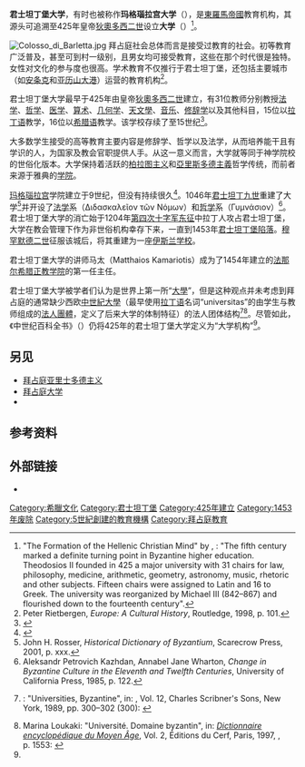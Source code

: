 {{not|伊斯坦布尔大学}}
'''君士坦丁堡大学'''，有时也被称作'''玛格瑙拉宫大学'''（{{lang-el|Πανδιδακτήριον τῆς Μαγναύρας}}），是[[東羅馬帝國|東羅馬帝國]]教育机构，其源头可追溯至425年皇帝[[狄奧多西二世|狄奧多西二世]]设立'''大学'''（{{lang-grc|Πανδιδακτήριον|Pandidakterion}}）<ref>"The Formation of the Hellenic Christian Mind" by {{tsl|en|Demetrios Constantelos||Demetrios Constantelos}}, {{ISBN|0-89241-588-6}}: "The fifth century marked a definite turning point in Byzantine higher education. Theodosios ΙΙ founded in 425 a major university with 31 chairs for law, philosophy, medicine, arithmetic, geometry, astronomy, music, rhetoric and other subjects. Fifteen chairs were assigned to Latin and 16 to Greek. The university was reorganized by Michael III (842–867) and flourished down to the fourteenth century".</ref>。

[[File:Colosso_di_Barletta.jpg|thumb]]
拜占庭社会总体而言是接受过教育的社会。初等教育广泛普及，甚至可到村一级别，且男女均可接受教育，这些在那个时代很是独特。女性对文化的参与度也很高。学术教育不仅推行于君士坦丁堡，还包括主要城市（如[[安条克|安条克]]和[[亚历山大港|亚历山大港]]）运营的教育机构<ref>Peter Rietbergen, ''Europe: A Cultural History'', Routledge, 1998, p. 101.</ref>。

君士坦丁堡大学最早于425年由皇帝[[狄奧多西二世|狄奧多西二世]]建立，有31位教师分别教授[[法律|法学]]、[[哲学|哲学]]、[[医学|医学]]、[[算术|算术]]、[[几何学|几何学]]、[[天文學|天文學]]、[[音乐|音乐]]、[[修辞学|修辞学]]以及其他科目，15位以[[拉丁语|拉丁语]]教学，16位以[[希腊语|希腊语]]教学。该学校存续了至15世纪<ref>{{Cite web |url=http://www.myriobiblos.gr/texts/english/Constantelos_1.html |title=Myriobiblos |access-date=2021-01-05 |archive-date=2020-11-19 |archive-url=https://web.archive.org/web/20201119155834/http://www.myriobiblos.gr/texts/english/Constantelos_1.html |dead-url=no }}</ref>。

大多数学生接受的高等教育主要内容是修辞学、哲学以及法学，从而培养能干且有学识的人，为国家及教会官职提供人手。从这一意义而言，大学就等同于神学院校的世俗化版本。大学保持着活跃的[[柏拉图主义|柏拉图主义]]和[[亞里斯多德主義|亞里斯多德主義]]哲学传统，而前者来源于雅典的[[柏拉图学院|学院]]。 

[[玛格瑙拉宫|玛格瑙拉宫]]学院建立于9世纪，但没有持续很久<ref>{{Citation | last = Markopoulos | first = Athanasios | editor-last = Jeffreys | editor-first = Elizabeth | editor2-last = Haldon | editor2-first = John F. | editor3-last = Cormack | editor3-first = Robin | year = 2008 | title = The Oxford handbook of Byzantine studies | chapter = Education | series = Oxford Handbooks in Classics and Ancient History | publisher = Oxford University Press | publication-place = Oxford | pages = 785–795 | isbn = 978-0-19-925246-6 }}</ref>。1046年[[君士坦丁九世|君士坦丁九世]]重建了大学<ref>John H. Rosser, ''Historical Dictionary of Byzantium'', Scarecrow Press, 2001, p. xxx.</ref>并开设了[[法律|法学]]系（Διδασκαλεῖον τῶν Νόμων）和[[哲学|哲学]]系（Γυμνάσιον）<ref>Aleksandr Petrovich Kazhdan, Annabel Jane Wharton, ''Change in Byzantine Culture in the Eleventh and Twelfth Centuries'', University of California Press, 1985, p. 122.</ref>。君士坦丁堡大学的消亡始于1204年[[第四次十字军东征|第四次十字军东征]]中拉丁人攻占君士坦丁堡，大学在教会管理下作为非世俗机构幸存下来，一直到1453年[[君士坦丁堡的陷落|君士坦丁堡陷落]]。[[穆罕默德二世_(奥斯曼帝国)|穆罕默德二世]]征服该城后，将其重建为一座[[伊斯兰学校|伊斯兰学校]]。

君士坦丁堡大学的讲师马太（Matthaios Kamariotis）成为了1454年建立的[[法那尔希腊正教学院|法那尔希腊正教学院]]的第一任主任。

君士坦丁堡大学被学者们认为是世界上第一所“[[大學|大學]]”，但是这种观点并未考虑到拜占庭的{{tsl|en|Ancient higher-learning institutions|古代高等学府|高等教育中心}}通常缺少西欧[[中世紀大學|中世紀大學]]（最早使用[[拉丁语|拉丁语]]名词“universitas”的由学生与教师组成的[[法人團體|法人團體]]，定义了后来大学的体制特征）的法人团体结构<ref>{{tsl|en|Robert Browning (Byzantinist)||Robert Browning}}: "Universities, Byzantine", in: ''{{tsl|en|Dictionary of the Middle Ages||Dictionary of the Middle Ages}}'', Vol. 12, Charles Scribner's Sons, New York, 1989, pp. 300–302 (300): {{quote|Universities, Byzantine. The medieval Greek world knew no autonomous and continuing [[高等教育|institutions of higher education]] comparable to the [[中世紀大學|universities]] of the later [[中世纪|Middle Ages]] in [[西欧|Western Europe]].}}</ref><ref name="Loukaki 1997, 1553">Marina Loukaki: "Université. Domaine byzantin", in: ''[[Dictionnaire_encyclopédique_du_Moyen_Âge|Dictionnaire encyclopédique du Moyen Âge]]'', Vol. 2, Éditions du Cerf, Paris, 1997, {{ISBN|2-204-05866-1}}, p. 1553: {{quote|Le nom "université" désigne au Moyen Âge occidental une organisation corporative des élèves et des maîtres, avec ses fonctions et privilèges, qui cultive un ensemble d'études supérieures. L'existence d'une telle institution est fort contestée pour Byzance. Seule l'école de Constantinople sous Théodose Il peut être prise pour une institution universitaire. Par la loi de 425, l'empereur a établi l'"université de Constantinople", avec 31 professeurs rémunérés par l'État qui jouissaient du monopole des cours publics.}}</ref>。尽管如此，《中世纪百科全书》（{{lang-fr|Dictionnaire encyclopédique du Moyen Âge}}）仍将425年的君士坦丁堡大学定义为“大学机构”<ref name="Loukaki 1997, 1553"/>。

== 另见 ==
* [[亞里斯多德主義|拜占庭亚里士多德主义]]
* [[拜占庭大学|拜占庭大学]]
* {{tsl|en|Faculty and alumni of the University of Constantinople|君士坦丁堡大学教员与校友}}

== 参考资料 ==
{{Reflist|2}}

== 外部链接 ==
* {{cite web|author=Spyros Panagopoulos|url=http://www.eriande.elemedu.upatras.gr/eriande/synedria/synedrio4/praktika1/panagopoulos.htm|title=Higher Education in Byzantium|language=el|access-date=2021-01-05|archive-date=2020-02-16|archive-url=https://web.archive.org/web/20200216183610/http://www.eriande.elemedu.upatras.gr/eriande/synedria/synedrio4/praktika1/panagopoulos.htm|dead-url=no}}
{{Authority control}}

{{拜占庭帝国主题}}

[[Category:希臘文化|Category:希臘文化]]
[[Category:君士坦丁堡|Category:君士坦丁堡]]
[[Category:425年建立|Category:425年建立]]
[[Category:1453年废除|Category:1453年废除]]
[[Category:5世紀創建的教育機構|Category:5世紀創建的教育機構]]
[[Category:拜占庭教育|Category:拜占庭教育]]